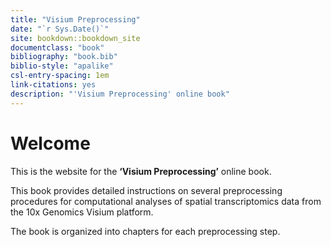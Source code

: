 ```yaml
---
title: "Visium Preprocessing"
date: "`r Sys.Date()`"
site: bookdown::bookdown_site
documentclass: "book"
bibliography: "book.bib"
biblio-style: "apalike"
csl-entry-spacing: 1em
link-citations: yes
description: "'Visium Preprocessing' online book"
---
```



# Welcome {-}

This is the website for the **'Visium Preprocessing'** online book.

This book provides detailed instructions on several preprocessing procedures for computational analyses of spatial transcriptomics data from the 10x Genomics Visium platform.

The book is organized into chapters for each preprocessing step.

